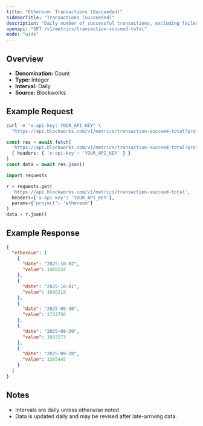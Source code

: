 ```yaml
---
title: "Ethereum: Transactions (Succeeded)"
sidebarTitle: "Transactions (Succeeded)"
description: "Daily number of successful transactions, excluding failed transactions."
openapi: "GET /v1/metrics/transaction-succeed-total"
mode: "wide"
---
```


## Overview

- **Denomination:** Count
- **Type:** Integer
- **Interval:** Daily
- **Source:** Blockworks

## Example Request

<CodeGroup>

```bash cURL
curl -H "x-api-key: YOUR_API_KEY" \
  "https://api.blockworks.com/v1/metrics/transaction-succeed-total?project=ethereum"
```

```typescript TypeScript
const res = await fetch(
  'https://api.blockworks.com/v1/metrics/transaction-succeed-total?project=ethereum',
  { headers: { 'x-api-key': 'YOUR_API_KEY' } }
)
const data = await res.json()
```

```python Python
import requests

r = requests.get(
  'https://api.blockworks.com/v1/metrics/transaction-succeed-total',
  headers={'x-api-key': 'YOUR_API_KEY'},
  params={'project': 'ethereum'}
)
data = r.json()
```

</CodeGroup>

## Example Response

```json
{
  "ethereum": [
    {
      "date": "2025-10-02",
      "value": 1409233
    },
    {
      "date": "2025-10-01",
      "value": 1686218
    },
    {
      "date": "2025-09-30",
      "value": 1732756
    },
    {
      "date": "2025-09-29",
      "value": 1683273
    },
    {
      "date": "2025-09-28",
      "value": 1385445
    }
  ]
}
```

## Notes
- Intervals are daily unless otherwise noted.
- Data is updated daily and may be revised after late-arriving data.